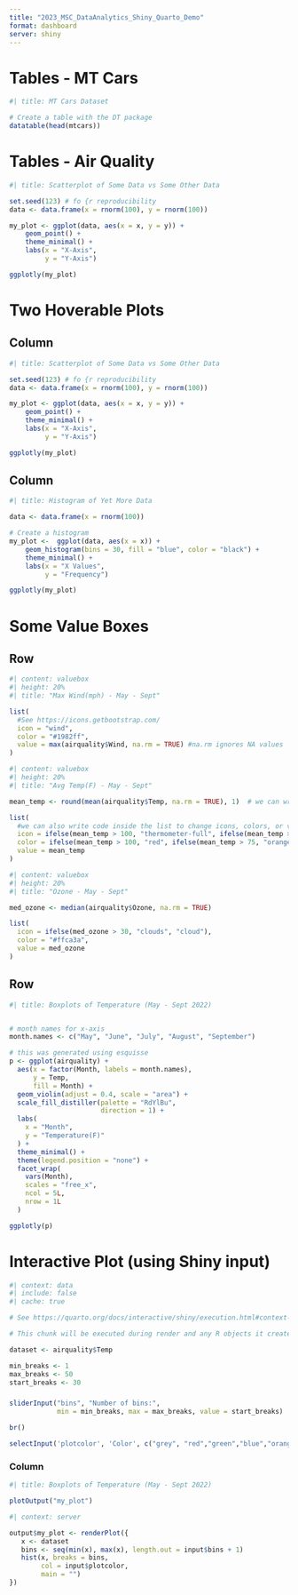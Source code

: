 ```yaml
---
title: "2023_MSC_DataAnalytics_Shiny_Quarto_Demo"
format: dashboard
server: shiny
---
```


<!-- 
See the following for options relating to Shiny & Quarto:
- https://quarto.org/docs/dashboards/layout.html
- https://quarto.org/docs/dashboards/interactivity/
- https://quarto.org/docs/dashboards/interactivity/shiny-r.html
-->


# Tables - MT Cars

```r
#| title: MT Cars Dataset

# Create a table with the DT package 
datatable(head(mtcars))

```

# Tables - Air Quality

```r
#| title: Scatterplot of Some Data vs Some Other Data

set.seed(123) # fo {r reproducibility
data <- data.frame(x = rnorm(100), y = rnorm(100))

my_plot <- ggplot(data, aes(x = x, y = y)) + 
    geom_point() +
    theme_minimal() +
    labs(x = "X-Axis",
         y = "Y-Axis")

ggplotly(my_plot)

```

# Two Hoverable Plots

## Column {width=60%}

```r
#| title: Scatterplot of Some Data vs Some Other Data

set.seed(123) # fo {r reproducibility
data <- data.frame(x = rnorm(100), y = rnorm(100))

my_plot <- ggplot(data, aes(x = x, y = y)) + 
    geom_point() +
    theme_minimal() +
    labs(x = "X-Axis",
         y = "Y-Axis")

ggplotly(my_plot)

```

## Column {width=40%}

```r
#| title: Histogram of Yet More Data

data <- data.frame(x = rnorm(100))

# Create a histogram
my_plot <-  ggplot(data, aes(x = x)) + 
    geom_histogram(bins = 30, fill = "blue", color = "black") +
    theme_minimal() +
    labs(x = "X Values",
         y = "Frequency")

ggplotly(my_plot)

```

# Some Value Boxes

## Row

```r
#| content: valuebox
#| height: 20%
#| title: "Max Wind(mph) - May - Sept"

list(
  #See https://icons.getbootstrap.com/
  icon = "wind",  
  color = "#1982ff",
  value = max(airquality$Wind, na.rm = TRUE) #na.rm ignores NA values
)
```

```r
#| content: valuebox
#| height: 20%
#| title: "Avg Temp(F) - May - Sept"

mean_temp <- round(mean(airquality$Temp, na.rm = TRUE), 1)  # we can write code and use it in the list below

list(
  #we can also write code inside the list to change icons, colors, or values based on condition or other variable(s)
  icon = ifelse(mean_temp > 100, "thermometer-full", ifelse(mean_temp > 75, "thermometer-half", "thermometer")), 
  color = ifelse(mean_temp > 100, "red", ifelse(mean_temp > 75, "orange", "green")), 
  value = mean_temp
)
```

```r
#| content: valuebox
#| height: 20%
#| title: "Ozone - May - Sept"

med_ozone <- median(airquality$Ozone, na.rm = TRUE)

list(
  icon = ifelse(med_ozone > 30, "clouds", "cloud"),
  color = "#ffca3a",
  value = med_ozone
)
```

## Row 

```r
#| title: Boxplots of Temperature (May - Sept 2022)


# month names for x-axis
month.names <- c("May", "June", "July", "August", "September")

# this was generated using esquisse
p <- ggplot(airquality) +
  aes(x = factor(Month, labels = month.names), 
      y = Temp, 
      fill = Month) +
  geom_violin(adjust = 0.4, scale = "area") +
  scale_fill_distiller(palette = "RdYlBu", 
                       direction = 1) +
  labs(
    x = "Month",
    y = "Temperature(F)"
  ) +
  theme_minimal() +
  theme(legend.position = "none") +
  facet_wrap(
    vars(Month),
    scales = "free_x",
    ncol = 5L,
    nrow = 1L
  )

ggplotly(p)

```

# Interactive Plot (using Shiny input)

```r
#| context: data
#| include: false
#| cache: true

# See https://quarto.org/docs/interactive/shiny/execution.html#context-data

# This chunk will be executed during render and any R objects it creates will be saved to an .RData file, which will then be loaded during Shiny server startup. This means we can share data from the render to the server.

dataset <- airquality$Temp

min_breaks <- 1
max_breaks <- 50
start_breaks <- 30

```

###  {.sidebar}

```r

sliderInput("bins", "Number of bins:", 
            min = min_breaks, max = max_breaks, value = start_breaks)

br()

selectInput('plotcolor', 'Color', c("grey", "red","green","blue","orange","yellow"))


```

### Column

```r
#| title: Boxplots of Temperature (May - Sept 2022)

plotOutput("my_plot")
```


```r
#| context: server

output$my_plot <- renderPlot({
   x <- dataset
   bins <- seq(min(x), max(x), length.out = input$bins + 1)
   hist(x, breaks = bins, 
        col = input$plotcolor,
        main = "")
})

```



